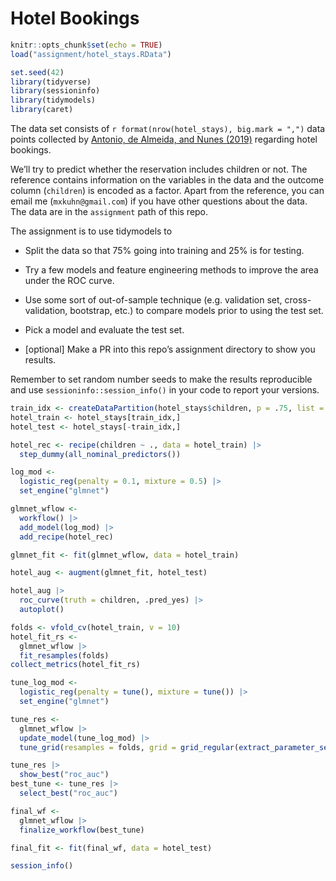 # Hotel Bookings

```r
knitr::opts_chunk$set(echo = TRUE)
load("assignment/hotel_stays.RData")

set.seed(42)
library(tidyverse)
library(sessioninfo)
library(tidymodels)
library(caret)
```

The data set consists of `r format(nrow(hotel_stays), big.mark = ",")` data points collected by [Antonio, de Almeida, and Nunes (2019)](https://doi.org/10.1016/j.dib.2018.11.126) regarding hotel bookings. 

We'll try to predict whether the reservation includes children or not. The reference contains information on the variables in the data and the outcome column (`children`) is encoded as a factor. Apart from the reference, you can email me (`mxkuhn@gmail.com`) if you have other questions about the data. The data are in the `assignment` path of this repo.

The assignment is to use tidymodels to

* Split the data so that 75% going into training and 25% is for testing. 

* Try a few models and feature engineering methods to improve the area under the ROC curve.

* Use some sort of out-of-sample technique (e.g. validation set, cross-validation, bootstrap, etc.) to compare models prior to using the test set. 

* Pick a model and evaluate the test set. 

* [optional] Make a PR into this repo's assignment directory to show you results. 

Remember to set random number seeds to make the results reproducible and use `sessioninfo::session_info()` in your code to report your versions. 

```r
train_idx <- createDataPartition(hotel_stays$children, p = .75, list = FALSE)
hotel_train <- hotel_stays[train_idx,]
hotel_test <- hotel_stays[-train_idx,]

hotel_rec <- recipe(children ~ ., data = hotel_train) |>
  step_dummy(all_nominal_predictors())

log_mod <- 
  logistic_reg(penalty = 0.1, mixture = 0.5) |>
  set_engine("glmnet")

glmnet_wflow <- 
  workflow() |>
  add_model(log_mod) |>
  add_recipe(hotel_rec)

glmnet_fit <- fit(glmnet_wflow, data = hotel_train)
```

```r
hotel_aug <- augment(glmnet_fit, hotel_test)

hotel_aug |> 
  roc_curve(truth = children, .pred_yes) |>
  autoplot()
```

```r
folds <- vfold_cv(hotel_train, v = 10)
hotel_fit_rs <- 
  glmnet_wflow |>
  fit_resamples(folds)
collect_metrics(hotel_fit_rs)
```

```r
tune_log_mod <- 
  logistic_reg(penalty = tune(), mixture = tune()) |>
  set_engine("glmnet")

tune_res <-
  glmnet_wflow |>
  update_model(tune_log_mod) |>
  tune_grid(resamples = folds, grid = grid_regular(extract_parameter_set_dials(tune_log_mod)))

tune_res |>
  show_best("roc_auc")
best_tune <- tune_res |>
  select_best("roc_auc")
```

```r
final_wf <-
  glmnet_wflow |>
  finalize_workflow(best_tune)

final_fit <- fit(final_wf, data = hotel_test)
```

```r
session_info()
```
